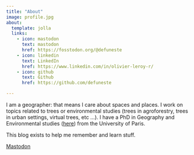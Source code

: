 ```yaml
---
title: "About"
image: profile.jpg
about:
  template: jolla
  links:
    - icon: mastodon
      text: mastodon
      href: https://fosstodon.org/@defuneste
    - icon: linkedin
      text: LinkedIn
      href: https://www.linkedin.com/in/olivier-leroy-r/
    - icon: github
      text: Github
      href: https://github.com/defuneste

---
```


I am a geographer: that means I care about spaces and places. I work on topics related to trees or environmental studies (trees in agroforestry, trees in urban settings, virtual trees, etc ...).  I have a PhD in Geography and Environmental studies ([here](https://www.theses.fr/2017USPCC139)) from the University of Paris.

This blog exists to help me remember and learn stuff.

<a rel="me" href="https://fosstodon.org/@defuneste">Mastodon</a>
